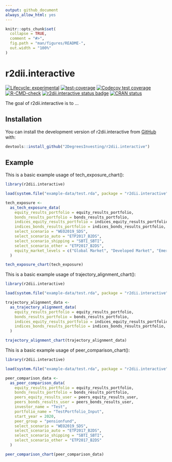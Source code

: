```yaml
---
output: github_document
always_allow_html: yes
---
```


<!-- README.md is generated from README.Rmd. Please edit that file -->

```r
knitr::opts_chunk$set(
  collapse = TRUE,
  comment = "#>",
  fig.path = "man/figures/README-",
  out.width = "100%"
)
```

# r2dii.interactive

<!-- badges: start -->
[![Lifecycle: experimental](https://img.shields.io/badge/lifecycle-experimental-orange.svg)](https://www.tidyverse.org/lifecycle/#experimental)
[![test-coverage](https://github.com/2DegreesInvesting/r2dii.interactive/actions/workflows/test-coverage.yaml/badge.svg)](https://github.com/2DegreesInvesting/r2dii.interactive/actions/workflows/test-coverage.yaml)
[![Codecov test coverage](https://codecov.io/gh/2DegreesInvesting/r2dii.interactive/branch/master/graph/badge.svg)](https://codecov.io/gh/2DegreesInvesting/r2dii.interactive?branch=master)
[![R-CMD-check](https://github.com/2DegreesInvesting/r2dii.interactive/workflows/R-CMD-check/badge.svg)](https://github.com/2DegreesInvesting/r2dii.interactive/actions)
[![r2dii.interactive status badge](https://2degreesinvesting.r-universe.dev/badges/r2dii.interactive)](https://2degreesinvesting.r-universe.dev)
[![CRAN status](https://www.r-pkg.org/badges/version/r2dii.interactive)](https://CRAN.R-project.org/package=r2dii.interactive)
<!-- badges: end -->

The goal of r2dii.interactive is to ...

## Installation

<!--
You can install the released version of r2dii.interactive from [CRAN](https://CRAN.R-project.org) with:

``` r
install.packages("r2dii.interactive")
```
-->

You can install the development version of r2dii.interactive from [GitHub](https://github.com/2DegreesInvesting/r2dii.interactive) with:

``` r
devtools::install_github("2DegreesInvesting/r2dii.interactive")
```

## Example

This is a basic example usage of tech_exposure_chart():

``` r
library(r2dii.interactive)

load(system.file("example-data/test.rda", package = "r2dii.interactive"))

tech_exposure <-
  as_tech_exposure_data(
    equity_results_portfolio = equity_results_portfolio,
    bonds_results_portfolio = bonds_results_portfolio,
    indices_equity_results_portfolio = indices_equity_results_portfolio,
    indices_bonds_results_portfolio = indices_bonds_results_portfolio,
    select_scenario = "WEO2019_SDS",
    select_scenario_auto = "ETP2017_B2DS",
    select_scenario_shipping = "SBTI_SBTI",
    select_scenario_other = "ETP2017_B2DS",
    equity_market_levels = c("Global Market", "Developed Market", "Emerging Market")
  )

tech_exposure_chart(tech_exposure)
```

This is a basic example usage of trajectory_alignment_chart():

``` r
library(r2dii.interactive)

load(system.file("example-data/test.rda", package = "r2dii.interactive"))

trajectory_alignment_data <-
  as_trajectory_alignment_data(
    equity_results_portfolio = equity_results_portfolio,
    bonds_results_portfolio = bonds_results_portfolio,
    indices_equity_results_portfolio = indices_equity_results_portfolio,
    indices_bonds_results_portfolio = indices_bonds_results_portfolio,
  )

trajectory_alignment_chart(trajectory_alignment_data)
```

This is a basic example usage of peer_comparison_chart():

``` r
library(r2dii.interactive)

load(system.file("example-data/test.rda", package = "r2dii.interactive"))

peer_comparison_data <-
  as_peer_comparison_data(
    equity_results_portfolio = equity_results_portfolio,
    bonds_results_portfolio = bonds_results_portfolio,
    peers_equity_results_user = peers_equity_results_user,
    peers_bonds_results_user = peers_bonds_results_user,
    investor_name = "Test",
    portfolio_name = "TestPortfolio_Input",
    start_year = 2020,
    peer_group = "pensionfund",
    select_scenario = "WEO2019_SDS",
    select_scenario_auto = "ETP2017_B2DS",
    select_scenario_shipping = "SBTI_SBTI",
    select_scenario_other = "ETP2017_B2DS"
  )

peer_comparison_chart(peer_comparison_data)
```
